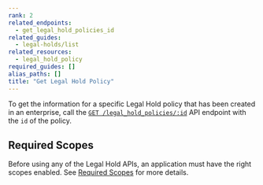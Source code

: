 ```yaml
---
rank: 2
related_endpoints:
  - get_legal_hold_policies_id
related_guides: 
  - legal-holds/list
related_resources:
  - legal_hold_policy
required_guides: []
alias_paths: []
title: "Get Legal Hold Policy"
---
```

To get the information for a specific Legal Hold policy that has been created in
an enterprise, call the [`GET /legal_hold_policies/:id`][legal_hold] API
endpoint with the `id` of the policy.

<Samples id='get_legal_hold_policies_id' />

## Required Scopes

Before using any of the Legal Hold APIs, an application must have the right
scopes enabled. See [Required Scopes][scopes] for more details.

[legal_hold]: e://get_legal_hold_policies_id
[scopes]: g://legal-holds#required-scopes
